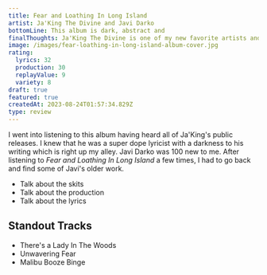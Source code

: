 ```yaml
---
title: Fear and Loathing In Long Island
artist: Ja'King The Divine and Javi Darko
bottomLine: This album is dark, abstract and
finalThoughts: Ja'King The Divine is one of my new favorite artists and everything he releases is a must listen for me.
image: /images/fear-loathing-in-long-island-album-cover.jpg
rating:
  lyrics: 32
  production: 30
  replayValue: 9
  variety: 8
draft: true
featured: true
createdAt: 2023-08-24T01:57:34.829Z
type: review
---
```


I went into listening to this album having heard all of Ja'King's public releases. I knew that he was a super dope lyricist with a darkness to his writing which is right up my alley. Javi Darko was 100 new to me. After listening to _Fear and Loathing In Long Island_ a few times, I had to go back and find some of Javi's older work.

- Talk about the skits
- Talk about the production
- Talk about the lyrics

## Standout Tracks

- There's a Lady In The Woods
- Unwavering Fear
- Malibu Booze Binge
